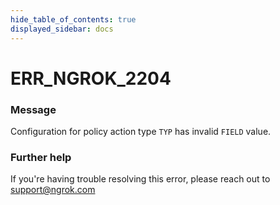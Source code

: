 ```yaml
---
hide_table_of_contents: true
displayed_sidebar: docs
---
```



# ERR_NGROK_2204

### Message

Configuration for policy action type `TYP` has invalid `FIELD` value.

### Further help

If you're having trouble resolving this error, please reach out to [support@ngrok.com](mailto:support@ngrok.com?subject=Help%20with%20ERR_NGROK_2204)

<ErrorDetails error="err_ngrok_2204" />
